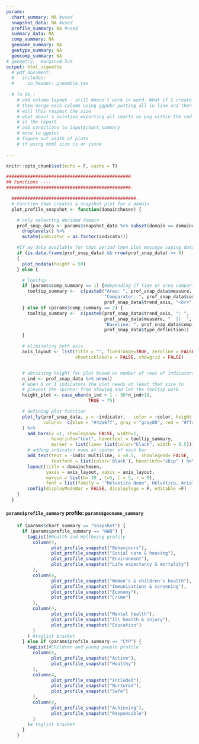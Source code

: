 ```yaml
---
params:
  chart_summary: NA #used
  snapshot_data: NA #used
  profile_summary: NA #used
  summary_data: NA
  comp_summary: NA
  geoname_summary: NA
  geotype_summary: NA
  geocomp_summary: NA
# geometry:  margin=0.5cm
output: html_vignette
  # pdf_document:
  #   includes:
  #     in_header: preamble.tex
  
  # To do,:
    # add column layout - still doesn't work in word. What if I create the charts in ggplot
    # then merge each column using ggpubr putting all in line and then merge the columns
    # will this respect the size 
    # what about a solution exporting all charts as png within the rmd and then using the images
    # in the report
    # add conditions to input$chart_summary
    # move to ggplot
    # figure out width of plots
    # if using html size is an issue
    
---
```

```r
knitr::opts_chunk$set(echo = F, cache = T)
```


```r
###############################################.
## Functions ----
###############################################.

  ###############################################.
  # Function that creates a snapshot plot for a domain
  plot_profile_snapshot <- function(domainchosen) {

    # only selecting decided domain
    prof_snap_data <- params$snapshot_data %>% subset(domain == domainchosen) %>%
      droplevels() %>%
      mutate(indicator = as.factor(indicator))

    #If no data available for that period then plot message saying data is missing
    if (is.data.frame(prof_snap_data) && nrow(prof_snap_data) == 0)
    {
      plot_nodata(height = 50)
    } else {

      # Tooltip
      if (params$comp_summary == 1) {#depending if time or area comparison
        tooltip_summary <-  c(paste0("Area: ", prof_snap_data$measure, " || ",
                                     "Comparator: ", prof_snap_data$comp_m, "<br>",
                                     prof_snap_data$trend_axis, "<br>", prof_snap_data$type_definition))
      } else if (params$comp_summary == 2) {
        tooltip_summary <-  c(paste0(prof_snap_data$trend_axis, ": ",
                                     prof_snap_data$measure, "  ||  ",
                                     "Baseline: ", prof_snap_data$comp_m, "<br>",
                                     prof_snap_data$type_definition))
      }

      # eliminating both axis
      axis_layout <- list(title = "", fixedrange=TRUE, zeroline = FALSE, showline = FALSE,
                          showticklabels = FALSE, showgrid = FALSE)


      # obtaining height for plot based on number of rows of indicators
      n_ind <- prof_snap_data %>% nrow()
      # when 0 or 1 indicators the plot needs at least that size to
      # prevent the spinner from showing and let the tooltip work
      height_plot <- case_when(n_ind > 1 ~ 38*n_ind+10,
                               TRUE ~ 75)

      # defining plot function
      plot_ly(prof_snap_data, y = ~indicator,   color = ~color, height = height_plot,
              colors=  c(blue = "#4da6ff", gray = "gray88", red = "#ffa64d", white = "#ffffff")
      ) %>%
        add_bars(x =1, showlegend= FALSE, width=1,
                 hoverinfo="text", hovertext = tooltip_summary,
                 marker = list(line= list(color="black", width = 0.5))) %>%
        # adding indicator name at center of each bar
        add_text(text = ~indic_multiline, x =0.5,  showlegend= FALSE,
                 textfont = list(color='black'), hoverinfo="skip" ) %>%
        layout(title = domainchosen,
               yaxis = axis_layout, xaxis = axis_layout,
               margin = list(b= 10 , t=5, l = 5, r = 0),
               font = list(family = '"Helvetica Neue", Helvetica, Arial, sans-serif')) %>% # to get hover compare mode as default
        config(displayModeBar = FALSE, displaylogo = F, editable =F)
    }
  }


```


#### `params$profile_summary` profile: `params$geoname_summary` 

```r

    if (params$chart_summary == "Snapshot") {
      if (params$profile_summary == "HWB") {
        tagList(#Health and Wellbeing profile
          column(4,
                 plot_profile_snapshot("Behaviours"),
                 plot_profile_snapshot("Social care & housing"),
                 plot_profile_snapshot("Environment"),
                 plot_profile_snapshot("Life expectancy & mortality")
          ),
          column(4,
                 plot_profile_snapshot("Women's & children's health"),
                 plot_profile_snapshot("Immunisations & screening"),
                 plot_profile_snapshot("Economy"),
                 plot_profile_snapshot("Crime")
          ),
          column(4,
                 plot_profile_snapshot("Mental health"),
                 plot_profile_snapshot("Ill health & injury"),
                 plot_profile_snapshot("Education")
          )
        ) #taglist bracket
      } else if (params$profile_summary == "CYP") {
        tagList(#Children and young people profile
          column(4,
                 plot_profile_snapshot("Active"),
                 plot_profile_snapshot("Healthy")
          ),
          column(4,
                 plot_profile_snapshot("Included"),
                 plot_profile_snapshot("Nurtured"),
                 plot_profile_snapshot("Safe")
          ),
          column(4,
                 plot_profile_snapshot("Achieving"),
                 plot_profile_snapshot("Responsible")
          )
        )# taglist bracket
      }
    }
```